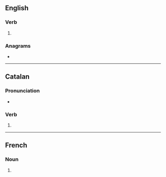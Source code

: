 ==English==

===Verb===
{{head|en|verb form}}

# {{en-third-person singular of|rebut}}

===Anagrams===
* {{anagrams|en|Buster|Strube|Stuber|brutes|burets|buster|surbet|tubers}}

----

==Catalan==

===Pronunciation===
* {{rhymes|uts|lang=ca}}

===Verb===
{{head|ca|verb form}}

# {{ca-verb form of|g=mpl|m=ptc|t=past|rebre}}

----

==French==

===Noun===
{{head|fr|noun plural form|g=?}}

# {{plural of|rebut|lang=fr}}